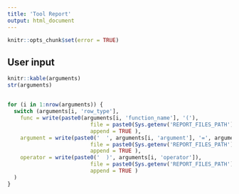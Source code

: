 ```yaml
---
title: 'Tool Report'
output: html_document
---
```


<style>
pre code, pre, code {
  white-space: pre !important;
  overflow-x: scroll !important;
  word-break: keep-all !important;
  word-wrap: initial !important;
}
</style>

```r
knitr::opts_chunk$set(error = TRUE)
```

## User input

```r
knitr::kable(arguments)
str(arguments)
```

## 

```r
for (i in 1:nrow(arguments)) {
  switch (arguments[i, 'row_type'],
    func = write(paste0(arguments[i, 'function_name'], '('), 
                          file = paste0(Sys.getenv('REPORT_FILES_PATH'), '/job-script.R'), 
                          append = TRUE ),
    argument = write(paste0('  ', arguments[i, 'argument'], '=', arguments[i, 'argument']), 
                          file = paste0(Sys.getenv('REPORT_FILES_PATH'), '/job-script.R'), 
                          append = TRUE ),
    operator = write(paste0('  )', arguments[i, 'operator']), 
                          file = paste0(Sys.getenv('REPORT_FILES_PATH'), '/job-script.R'), 
                          append = TRUE )
  )
}
```


```r

```

